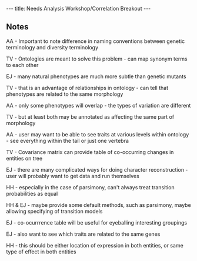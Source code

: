 ---
title: Needs Analysis Workshop/Correlation Breakout
---

==Notes==

AA - Important to note difference in naming conventions between genetic terminology and diversity terminology

TV - Ontologies are meant to solve this problem - can map synonym terms to each other

EJ - many natural phenotypes are much more subtle than genetic mutants

TV - that is an advantage of relationships in ontology - can tell that phenotypes are related to the same morphology

AA - only some phenotypes will overlap - the types of variation are different

TV - but at least both may be annotated as affecting the same part of morphology

AA - user may want to be able to see traits at various levels within ontology - see everything within the tail or just one vertebra


TV - Covariance matrix can provide table of co-occurring changes in entities on tree

EJ - there are many complicated ways for doing character reconstruction - user will probably want to get data and run themselves

HH - especially in the case of parsimony, can't always treat transition probabilities as equal

HH & EJ - maybe provide some default methods, such as parsimony, maybe allowing specifying of transition models

EJ - co-ocurrrence table will be useful for eyeballing interesting groupings

EJ - also want to see which traits are related to the same genes

HH - this should be either location of expression in both entities, or same type of effect in both entities